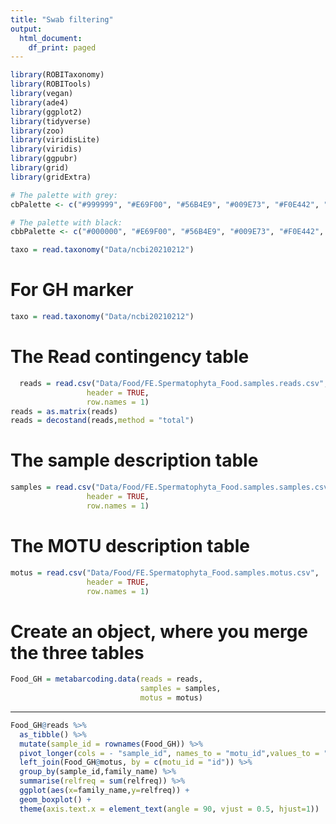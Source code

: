 ```yaml
---
title: "Swab filtering"
output:
  html_document:
    df_print: paged
---
```


```r
library(ROBITaxonomy)
library(ROBITools)
library(vegan)
library(ade4)
library(ggplot2)
library(tidyverse)
library(zoo)
library(viridisLite)
library(viridis)
library(ggpubr)
library(grid)
library(gridExtra) 

# The palette with grey:
cbPalette <- c("#999999", "#E69F00", "#56B4E9", "#009E73", "#F0E442", "#0072B2", "#D55E00", "#CC79A7")

# The palette with black:
cbbPalette <- c("#000000", "#E69F00", "#56B4E9", "#009E73", "#F0E442", "#0072B2", "#D55E00", "#CC79A7")
```


```r
taxo = read.taxonomy("Data/ncbi20210212")
```

# For GH marker

```r
taxo = read.taxonomy("Data/ncbi20210212")
```

# The Read contingency table
```r
  reads = read.csv("Data/Food/FE.Spermatophyta_Food.samples.reads.csv",
                 header = TRUE,
                 row.names = 1)
reads = as.matrix(reads)
reads = decostand(reads,method = "total")
```

# The sample description table
```r
samples = read.csv("Data/Food/FE.Spermatophyta_Food.samples.samples.csv",
                 header = TRUE,
                 row.names = 1)
```

# The MOTU description table
```r
motus = read.csv("Data/Food/FE.Spermatophyta_Food.samples.motus.csv",
                 header = TRUE,
                 row.names = 1)
```

# Create an object, where you merge the three tables
```r
Food_GH = metabarcoding.data(reads = reads,
                             samples = samples,
                             motus = motus)
```

--------------------------------------------------------------------------

```r
Food_GH@reads %>% 
  as_tibble() %>% 
  mutate(sample_id = rownames(Food_GH)) %>%
  pivot_longer(cols = - "sample_id", names_to = "motu_id",values_to = "relfreq") %>%
  left_join(Food_GH@motus, by = c(motu_id = "id")) %>%
  group_by(sample_id,family_name) %>%
  summarise(relfreq = sum(relfreq)) %>%
  ggplot(aes(x=family_name,y=relfreq)) +
  geom_boxplot() + 
  theme(axis.text.x = element_text(angle = 90, vjust = 0.5, hjust=1))
```

